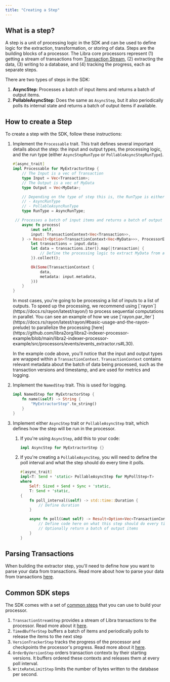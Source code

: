 ```yaml
---
title: "Creating a Step"
---
```



## What is a step?

A step is a unit of processing logic in the SDK and can be used to define logic for the extraction, transformation, or storing of data.
Steps are the building blocks of a processor.
The Libra core processors represent (1) getting a stream of transactions from [Transaction Stream](/build/indexer/txn-stream), (2) extracting the data, (3) writing to a database, and (4) tracking the progress, each as separate steps.

There are two types of steps in the SDK:

1. **AsyncStep**: Processes a batch of input items and returns a batch of output items.
2. **PollableAsyncStep**: Does the same as `AsyncStep`, but it also periodically polls its internal state and returns a batch of output items if available.

## How to create a Step

To create a step with the SDK, follow these instructions:

1. Implement the `Processable` trait. This trait defines several important details about the step: the input and output types, the processing logic, and the run type (either `AsyncStepRunType` or `PollableAsyncStepRunType`).

   ```rust
   #[async_trait]
   impl Processable for MyExtractorStep {
       // The Input is a vec of Transaction
       type Input = Vec<Transaction>;
       // The Output is a vec of MyData
       type Output = Vec<MyData>;

       // Depending on the type of step this is, the RunType is either
       // - AsyncRunType
       // - PollableAsyncRunType
       type RunType = AsyncRunType;

   	// Processes a batch of input items and returns a batch of output items.
       async fn process(
           &mut self,
           input: TransactionContext<Vec<Transaction>>,
       ) -> Result<Option<TransactionContext<Vec<MyData>>>, ProcessorError> {
           let transactions = input.data;
           let data = transactions.iter().map(|transaction| {
               // Define the processing logic to extract MyData from a Transaction
           }).collect();

           Ok(Some(TransactionContext {
               data,
               metadata: input.metadata,
           }))
       }
   }
   ```

   <Aside type="note">
     In most cases, you're going to be processing a list of inputs to a list of outputs.
     To speed up the processing, we recommend using [`rayon`](https://docs.rs/rayon/latest/rayon/) to process sequential computations in parallel.
     You can see an example of how we use [`rayon.par_iter`](https://docs.rs/rayon/latest/rayon/#basic-usage-and-the-rayon-prelude) to parallelize the processing [here](https://github.com/libra2org/libra2-indexer-processor-example/blob/main/libra2-indexer-processor-example/src/processors/events/events_extractor.rs#L30).
   </Aside>

   In the example code above, you'll notice that the input and output types are wrapped within a `TransactionContext`.
   `TransactionContext` contains relevant metadata about the batch of data being processed, such as the transaction versions and timestamp, and are used for metrics and logging.

2. Implement the `NamedStep` trait. This is used for logging.

   ```rust
   impl NamedStep for MyExtractorStep {
       fn name(&self) -> String {
           "MyExtractorStep".to_string()
       }
   }
   ```

3. Implement either `AsyncStep` trait or `PollableAsyncStep` trait, which defines how the step will be run in the processor.
   1. If you're using `AsyncStep`, add this to your code:

      ```rust
      impl AsyncStep for MyExtractorStep {}
      ```

   2. If you're creating a `PollableAsyncStep`, you will need to define the poll interval and what the step should do every time it polls.

      ```rust
      #[async_trait]
      impl<T: Send + 'static> PollableAsyncStep for MyPollStep<T>
      where
          Self: Sized + Send + Sync + 'static,
          T: Send + 'static,
      {
          fn poll_interval(&self) -> std::time::Duration {
              // Define duration
          }

          async fn poll(&mut self) -> Result<Option<Vec<TransactionContext<T>>>, ProcessorError> {
              // Define code here on what this step should do every time it polls
              // Optionally return a batch of output items
          }
      }
      ```

## Parsing Transactions

When building the extractor step, you'll need to define how you want to parse your data from transactions.
Read more about how to parse your data from transactions [here](/build/indexer/indexer-sdk/documentation/steps/parsing-txns).

## Common SDK steps

The SDK comes with a set of [common steps](https://github.com/libra2org/libra2-indexer-processor-sdk/tree/main/libra2-indexer-processors-sdk/sdk/src/common_steps) that you can use to build your processor.

1. `TransactionStreamStep` provides a stream of Libra transactions to the processor. Read more about it [here](/build/indexer/indexer-sdk/documentation/steps/transaction-stream).
2. `TimedBufferStep` buffers a batch of items and periodically polls to release the items to the next step
3. `VersionTrackerStep` tracks the progress of the processor and checkpoints the processor's progress. Read more about it [here](/build/indexer/indexer-sdk/documentation/version-tracking).
4. `OrderByVersionStep` orders transaction contextx by their starting versions. It buffers ordered these contexts and releases them at every poll interval.
5. `WriteRateLimitStep` limits the number of bytes written to the database per second.
